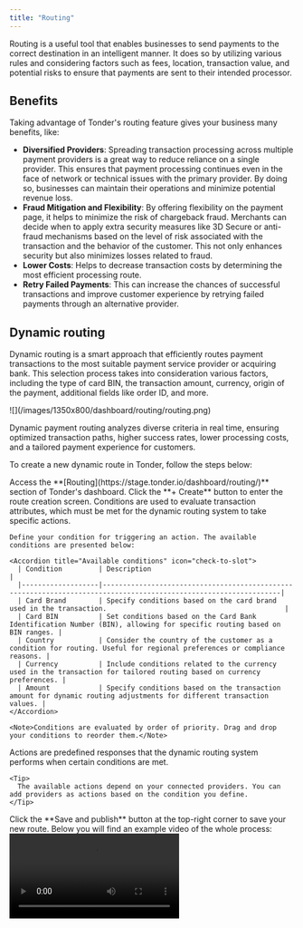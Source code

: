 ```yaml
---
title: "Routing"
---
```


Routing is a useful tool that enables businesses to send payments to the correct destination in an intelligent manner. It does so by utilizing various rules and considering factors such as fees, location, transaction value, and potential risks to ensure that payments are sent to their intended processor.

## Benefits

Taking advantage of Tonder's routing feature gives your business many benefits, like:

- **Diversified Providers**: Spreading transaction processing across multiple payment providers is a great way to reduce reliance on a single provider. This ensures that payment processing continues even in the face of network or technical issues with the primary provider. By doing so, businesses can maintain their operations and minimize potential revenue loss.
- **Fraud Mitigation and Flexibility**: By offering flexibility on the payment page, it helps to minimize the risk of chargeback fraud. Merchants can decide when to apply extra security measures like 3D Secure or anti-fraud mechanisms based on the level of risk associated with the transaction and the behavior of the customer. This not only enhances security but also minimizes losses related to fraud.
- **Lower Costs**: Helps to decrease transaction costs by determining the most efficient processing route.
- **Retry Failed Payments**: This can increase the chances of successful transactions and improve customer experience by retrying failed payments through an alternative provider.
  
## Dynamic routing

Dynamic routing is a smart approach that efficiently routes payment transactions to the most suitable payment service provider or acquiring bank. This selection process takes into consideration various factors, including the type of card BIN, the transaction amount, currency, origin of the payment, additional fields like order ID, and more.

<Frame>![](/images/1350x800/dashboard/routing/routing.png)</Frame>

Dynamic payment routing analyzes diverse criteria in real time, ensuring optimized transaction paths, higher success rates, lower processing costs, and a tailored payment experience for customers.

To create a new dynamic route in Tonder, follow the steps below:

<Steps>
  <Step title="Dashboard">
    Access the **[Routing](https://stage.tonder.io/dashboard/routing/)** section of Tonder's dashboard.
  </Step>
  <Step title="Start route creation">
    Click the **+ Create** button to enter the route creation screen.
  </Step>
  <Step title="Add conditions">
    Conditions are used to evaluate transaction attributes, which must be met for the dynamic routing system to take specific actions.

    Define your condition for triggering an action. The available conditions are presented below:

    <Accordion title="Available conditions" icon="check-to-slot">
      | Condition         | Description                                                                                                      |
      |-------------------|------------------------------------------------------------------------------------------------------------------|
      | Card Brand        | Specify conditions based on the card brand used in the transaction.                                            |
      | Card BIN          | Set conditions based on the Card Bank Identification Number (BIN), allowing for specific routing based on BIN ranges. |
      | Country           | Consider the country of the customer as a condition for routing. Useful for regional preferences or compliance reasons. |
      | Currency          | Include conditions related to the currency used in the transaction for tailored routing based on currency preferences. |
      | Amount            | Specify conditions based on the transaction amount for dynamic routing adjustments for different transaction values. |
    </Accordion>

    <Note>Conditions are evaluated by order of priority. Drag and drop your conditions to reorder them.</Note>
  </Step>
  <Step title="Select your actions">
    Actions are predefined responses that the dynamic routing system performs when certain conditions are met.

    <Tip>
      The available actions depend on your connected providers. You can add providers as actions based on the condition you define.
    </Tip>
  </Step>
  <Step title="Save your changes">
    Click the **Save and publish** button at the top-right corner to save your new route.
  </Step>

  <Step title="Done!">
    Below you will find an example video of the whole process:
    <Frame>
      <video controls>
        <source src="/videos/1350x800/routing.mp4" type="video/mp4"/>
        Your browser does not support the video tag.
      </video>
    </Frame>
  </Step>
</Steps>
